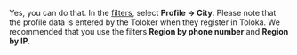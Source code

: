 <Cut title="Can I select Tolokers from a specific city of residence or is the only option “Region by IP”?">

Yes, you can do that. In the [filters](/docs/guide/filters), select **Profile → City**. Please note that the profile data is entered by the Toloker when they register in Toloka. We recommended that you use the filters **Region by phone number** and **Region by IP**.

</Cut>
